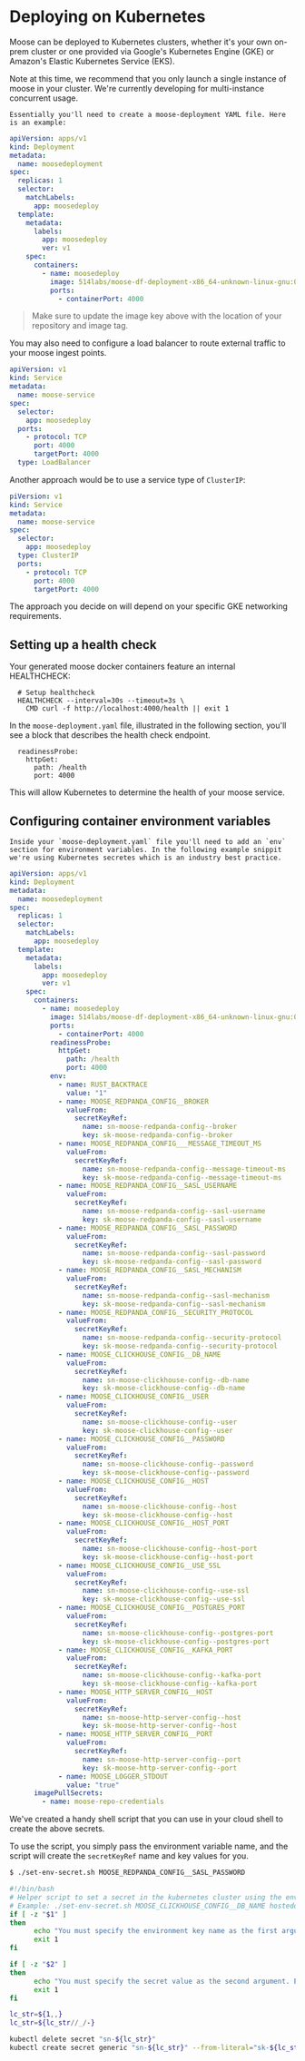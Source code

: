 
# Deploying on Kubernetes

Moose can be deployed to Kubernetes clusters, whether it's your own on-prem
cluster or one provided via Google's Kubernetes Engine (GKE) or Amazon's
Elastic Kubernetes Service (EKS).

<Callout type="warning" emoji="ℹ️">
  Note at this time, we recommend that you only launch a single instance of
  moose in your cluster. We're currently developing for multi-instance
  concurrent usage.
</Callout>

    Essentially you'll need to create a moose-deployment YAML file. Here is an example:

```yaml filename="moose-deployment.yaml-snippet" copy
apiVersion: apps/v1
kind: Deployment
metadata:
  name: moosedeployment
spec:
  replicas: 1
  selector:
    matchLabels:
      app: moosedeploy
  template:
    metadata:
      labels:
        app: moosedeploy
        ver: v1
    spec:
      containers:
        - name: moosedeploy
          image: 514labs/moose-df-deployment-x86_64-unknown-linux-gnu:0.3.175
          ports:
            - containerPort: 4000
```

> Make sure to update the image key above with the location of your repository and image tag.

You may also need to configure a load balancer to route external traffic to your moose ingest points.

```yaml filename="moose-lb-service.yaml" copy
apiVersion: v1
kind: Service
metadata:
  name: moose-service
spec:
  selector:
    app: moosedeploy
  ports:
    - protocol: TCP
      port: 4000
      targetPort: 4000
  type: LoadBalancer
```

Another approach would be to use a service type of `ClusterIP`:

```yaml filename="moose-service.yaml" copy
piVersion: v1
kind: Service
metadata:
  name: moose-service
spec:
  selector:
    app: moosedeploy
  type: ClusterIP
  ports:
    - protocol: TCP
      port: 4000
      targetPort: 4000
```

The approach you decide on will depend on your specific GKE networking requirements.

## Setting up a health check

Your generated moose docker containers feature an internal HEALTHCHECK:

```docker
  # Setup healthcheck
  HEALTHCHECK --interval=30s --timeout=3s \
    CMD curl -f http://localhost:4000/health || exit 1
```

In the `moose-deployment.yaml` file, illustrated in the following section, you'll see a block that describes the health check endpoint.

```
  readinessProbe:
    httpGet:
      path: /health
      port: 4000
```

This will allow Kubernetes to determine the health of your moose service.

## Configuring container environment variables

    Inside your `moose-deployment.yaml` file you'll need to add an `env` section for environment variables. In the following example snippit we're using Kubernetes secretes which is an industry best practice.

```yaml filename="moose-deployment.yaml" copy
apiVersion: apps/v1
kind: Deployment
metadata:
  name: moosedeployment
spec:
  replicas: 1
  selector:
    matchLabels:
      app: moosedeploy
  template:
    metadata:
      labels:
        app: moosedeploy
        ver: v1
    spec:
      containers:
        - name: moosedeploy
          image: 514labs/moose-df-deployment-x86_64-unknown-linux-gnu:0.3.175
          ports:
            - containerPort: 4000
          readinessProbe:
            httpGet:
              path: /health
              port: 4000
          env:
            - name: RUST_BACKTRACE
              value: "1"
            - name: MOOSE_REDPANDA_CONFIG__BROKER
              valueFrom:
                secretKeyRef:
                  name: sn-moose-redpanda-config--broker
                  key: sk-moose-redpanda-config--broker
            - name: MOOSE_REDPANDA_CONFIG___MESSAGE_TIMEOUT_MS
              valueFrom:
                secretKeyRef:
                  name: sn-moose-redpanda-config--message-timeout-ms
                  key: sk-moose-redpanda-config--message-timeout-ms
            - name: MOOSE_REDPANDA_CONFIG__SASL_USERNAME
              valueFrom:
                secretKeyRef:
                  name: sn-moose-redpanda-config--sasl-username
                  key: sk-moose-redpanda-config--sasl-username
            - name: MOOSE_REDPANDA_CONFIG__SASL_PASSWORD
              valueFrom:
                secretKeyRef:
                  name: sn-moose-redpanda-config--sasl-password
                  key: sk-moose-redpanda-config--sasl-password
            - name: MOOSE_REDPANDA_CONFIG__SASL_MECHANISM
              valueFrom:
                secretKeyRef:
                  name: sn-moose-redpanda-config--sasl-mechanism
                  key: sk-moose-redpanda-config--sasl-mechanism
            - name: MOOSE_REDPANDA_CONFIG__SECURITY_PROTOCOL
              valueFrom:
                secretKeyRef:
                  name: sn-moose-redpanda-config--security-protocol
                  key: sk-moose-redpanda-config--security-protocol
            - name: MOOSE_CLICKHOUSE_CONFIG__DB_NAME
              valueFrom:
                secretKeyRef:
                  name: sn-moose-clickhouse-config--db-name
                  key: sk-moose-clickhouse-config--db-name
            - name: MOOSE_CLICKHOUSE_CONFIG__USER
              valueFrom:
                secretKeyRef:
                  name: sn-moose-clickhouse-config--user
                  key: sk-moose-clickhouse-config--user
            - name: MOOSE_CLICKHOUSE_CONFIG__PASSWORD
              valueFrom:
                secretKeyRef:
                  name: sn-moose-clickhouse-config--password
                  key: sk-moose-clickhouse-config--password
            - name: MOOSE_CLICKHOUSE_CONFIG__HOST
              valueFrom:
                secretKeyRef:
                  name: sn-moose-clickhouse-config--host
                  key: sk-moose-clickhouse-config--host
            - name: MOOSE_CLICKHOUSE_CONFIG__HOST_PORT
              valueFrom:
                secretKeyRef:
                  name: sn-moose-clickhouse-config--host-port
                  key: sk-moose-clickhouse-config--host-port
            - name: MOOSE_CLICKHOUSE_CONFIG__USE_SSL
              valueFrom:
                secretKeyRef:
                  name: sn-moose-clickhouse-config--use-ssl
                  key: sk-moose-clickhouse-config--use-ssl
            - name: MOOSE_CLICKHOUSE_CONFIG__POSTGRES_PORT
              valueFrom:
                secretKeyRef:
                  name: sn-moose-clickhouse-config--postgres-port
                  key: sk-moose-clickhouse-config--postgres-port
            - name: MOOSE_CLICKHOUSE_CONFIG__KAFKA_PORT
              valueFrom:
                secretKeyRef:
                  name: sn-moose-clickhouse-config--kafka-port
                  key: sk-moose-clickhouse-config--kafka-port
            - name: MOOSE_HTTP_SERVER_CONFIG__HOST
              valueFrom:
                secretKeyRef:
                  name: sn-moose-http-server-config--host
                  key: sk-moose-http-server-config--host
            - name: MOOSE_HTTP_SERVER_CONFIG__PORT
              valueFrom:
                secretKeyRef:
                  name: sn-moose-http-server-config--port
                  key: sk-moose-http-server-config--port
            - name: MOOSE_LOGGER_STDOUT
              value: "true"
      imagePullSecrets:
        - name: moose-repo-credentials
```

We've created a handy shell script that you can use in your cloud shell to create the above secrets.

To use the script, you simply pass the environment variable name, and the script will create the `secretKeyRef` name and key values for you.

```txt filename="Terminal" copy
$ ./set-env-secret.sh MOOSE_REDPANDA_CONFIG__SASL_PASSWORD
```

```bash filename="set-env-secret.sh" copy
#!/bin/bash
# Helper script to set a secret in the kubernetes cluster using the environment name and secret value
# Example: ./set-env-secret.sh MOOSE_CLICKHOUSE_CONFIG__DB_NAME hosteddb
if [ -z "$1" ]
then
      echo "You must specify the environment key name as the first argument. Example: ./set-env-secret.sh MOOSE_CLICKHOUSE_CONFIG__DB_NAME hosteddb"
      exit 1
fi

if [ -z "$2" ]
then
      echo "You must specify the secret value as the second argument. Example: ./set-env-secret.sh MOOSE_CLICKHOUSE_CONFIG__DB_NAME hosteddb"
      exit 1
fi

lc_str=${1,,}
lc_str=${lc_str//_/-}

kubectl delete secret "sn-${lc_str}"
kubectl create secret generic "sn-${lc_str}" --from-literal="sk-${lc_str}"=$2
```
